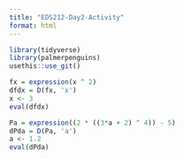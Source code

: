 ```yaml
---
title: "EDS212-Day2-Activity"
format: html
---
```


```r
library(tidyverse)
library(palmerpenguins)
usethis::use_git()
```

```r
fx = expression(x ^ 2)
dfdx = D(fx, 'x')
x <- 3
eval(dfdx)
```

```r
Pa = expression((2 * ((3*a + 2) ^ 4)) - 5)
dPda = D(Pa, 'a')
a <- 1.2
eval(dPda)
```
